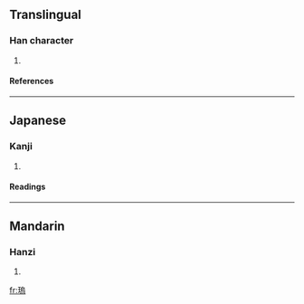 ==Translingual==
===Han character===
{{Han char|rn=96|rad=玉|as=10|sn=14|four=|canj=一土竹口火 (MGHRF)}}
# {{defn|Han|sort=玉10}}
====References====
{{Han ref|kx=0739.040|dkj=21152|dj=1149.110|hdz=21131.020|uh=7466|ud=29798}}

----
==Japanese==
===Kanji===
{{ja-kanji|grade=|rs=玉10}}
# {{defn|Japanese}} 
====Readings====
{{ja-readings|on=[[お]] (o), [[う]] (u)|kun=|nanori=}}

----
==Mandarin==
===Hanzi===
{{cmn-hanzi|pin=[[wū]] ([[wu1]])|wg=wu<sup>1</sup>}}
# {{defn|Mandarin}}

[[fr:瑦]]